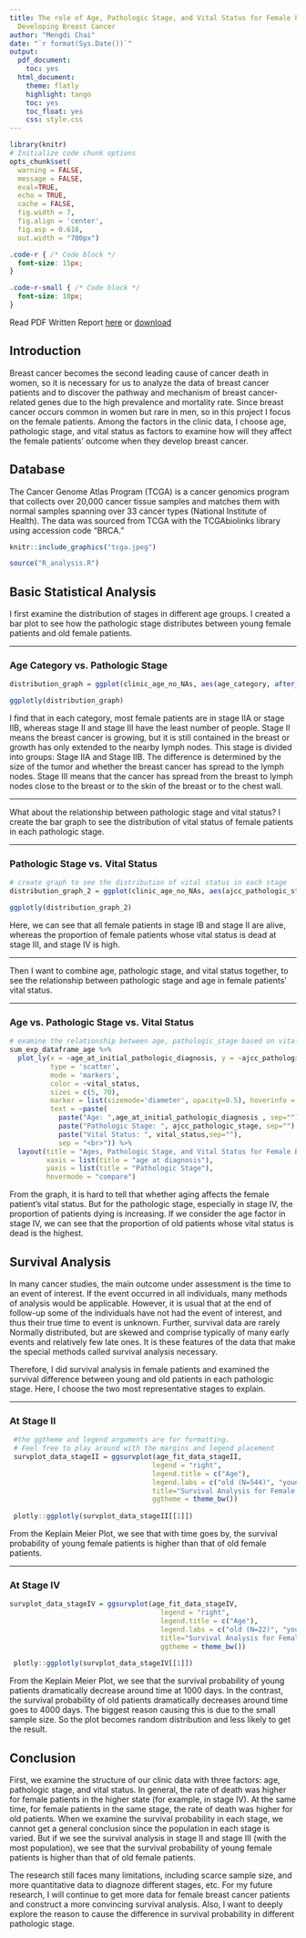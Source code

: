 ```yaml
---
title: The role of Age, Pathologic Stage, and Vital Status for Female Patients when
  Developing Breast Cancer
author: "Mengdi Chai"
date: "`r format(Sys.Date())`"
output:
  pdf_document:
    toc: yes
  html_document:
    theme: flatly
    highlight: tango
    toc: yes
    toc_float: yes
    css: style.css
---
```


```r
library(knitr)
# Initialize code chunk options
opts_chunk$set(
  warning = FALSE,
  message = FALSE,
  eval=TRUE,
  echo = TRUE,
  cache = FALSE,
  fig.width = 7, 
  fig.align = 'center',
  fig.asp = 0.618,
  out.width = "700px")
```

```css
.code-r { /* Code block */
  font-size: 15px;
}

.code-r-small { /* Code block */
  font-size: 10px;
}
```

<p> Read PDF Written Report [here](report/written_report.pdf) or [download](https://github.com/KimmDD/PM566-Final_Project/raw/main/report/written_report.pdf) </p>
<p></p>

## Introduction

<p> Breast cancer becomes the second leading cause of cancer death in women, so it is necessary for us to analyze the data of breast cancer patients and to discover the pathway and mechanism of breast cancer-related genes due to the high prevalence and mortality rate. Since breast cancer occurs common in women but rare in men, so in this project I focus on the female patients. Among the factors in the clinic data, I choose age, pathologic stage, and vital status as factors to examine how will they affect the female patients' outcome when they develop breast cancer.  </p>


## Database  

<p> The Cancer Genome Atlas Program (TCGA) is a cancer genomics program that collects
 over 20,000 cancer tissue samples and matches them with normal samples spanning over 33 cancer types (National Institute of Health). The data was sourced from TCGA with the TCGAbiolinks library using accession code “BRCA.” </p>
 
```r
knitr::include_graphics("tcga.jpeg")
```


```r
source("R_analysis.R")
```

## Basic Statistical Analysis 

<p> I first examine the distribution of stages in different age groups. I created a bar plot to see how the pathologic stage distributes between young female patients and old female patients. </p>

<hr>

### Age Category vs. Pathologic Stage 

```r
distribution_graph = ggplot(clinic_age_no_NAs, aes(age_category, after_stat(count))) + geom_bar(aes(fill =ajcc_pathologic_stage ), position = "dodge") + scale_fill_viridis_d() + labs(title="Distribution of pathologic stages in each age category", x = "age category", y= "count") + mynamestheme

ggplotly(distribution_graph)
```

<p> I find that in each category, most female patients are in stage IIA or stage IIB, whereas stage II and stage III have the least number of people. Stage II means the breast cancer is growing, but it is still contained in the breast or growth has only extended to the nearby lymph nodes. This stage is divided into groups: Stage IIA and Stage IIB. The difference is determined by the size of the tumor and whether the breast cancer has spread to the lymph nodes. Stage III means that the cancer has spread from the breast to lymph nodes close to the breast or to the skin of the breast or to the chest wall. </p> 

<hr>

<p> What about the relationship between pathologic stage and vital status? I create the bar graph to see the distribution of vital status of female patients in each pathologic stage. </p> 

<hr>

### Pathologic Stage vs. Vital Status

```r
# create graph to see the distribution of vital status in each stage
distribution_graph_2 = ggplot(clinic_age_no_NAs, aes(ajcc_pathologic_stage, after_stat(count), fill = vital_status)) + geom_bar(position="fill", stat="count") + theme(axis.text.x = element_text(angle = 90, vjust = 0.5,hjust = 0.5)) + labs(title="Distribution of vital status in each pathologic stage", x = "pathologic stage", y= "percentage") + mynamestheme

ggplotly(distribution_graph_2)
```

<p> Here, we can see that all female patients in stage IB and stage II are alive, whereas the proportion of female patients whose vital status is dead at stage III, and stage IV is high. </p> 

<hr>

<p> Then I want to combine age, pathologic stage, and vital status together, to see the relationship between pathologic stage and age in female patients' vital status. </p>  
<hr>

### Age vs. Pathologic Stage vs. Vital Status

```r
# examine the relationship between age, pathologic_stage based on vital_status
sum_exp_dataframe_age %>%
  plot_ly(x = ~age_at_initial_pathologic_diagnosis, y = ~ajcc_pathologic_stage, 
          type = 'scatter',
          mode = 'markers',
          color = ~vital_status,
          sizes = c(5, 70),
          marker = list(sizemode='diameter', opacity=0.5), hoverinfo = 'text',
          text = ~paste( 
            paste("Age: ",age_at_initial_pathologic_diagnosis , sep="") ,
            paste("Pathologic Stage: ", ajcc_pathologic_stage, sep=""),
            paste("Vital Status: ", vital_status,sep=""),
            sep = "<br>")) %>%
  layout(title = "Ages, Pathologic Stage, and Vital Status for Female Breast Cancer Patients",
         xaxis = list(title = "age at diagnosis"), 
         yaxis = list(title = "Pathologic Stage"),
         hovermode = "compare")
```
<p> From the graph, it is hard to tell that whether aging affects the female patient's vital status. But for the pathologic stage, especially in stage IV, the proportion of patients dying is increasing. If we consider the age factor in stage IV, we can see that the proportion of old patients whose vital status is dead is the highest. </p>
  

## Survival Analysis 

<p> In many cancer studies, the main outcome under assessment is the time to an event of interest. If the event occurred in all individuals, many methods of analysis would be applicable. However, it is usual that at the end of follow-up some of the individuals have not had the event of interest, and thus their true time to event is unknown. Further, survival data are rarely Normally distributed, but are skewed and comprise typically of many early events and relatively few late ones. It is these features of the data that make the special methods called survival analysis necessary. </p>

<p> Therefore, I did survival analysis in female patients and examined the survival difference between young and old patients in each pathologic stage. Here, I choose the two most representative stages to explain. </p>

<hr>


### At Stage II 

```r
 #the ggtheme and legend arguments are for formatting. 
 # Feel free to play around with the margins and legend placement
 survplot_data_stageII = ggsurvplot(age_fit_data_stageII, 
                                   legend = "right",
                                   legend.title = c("Age"),
                                   legend.labs = c("old (N=544)", "young (N=758)"),
                                   title="Survival Analysis for Female Patients at Stage II (N=1302)",
                                   ggtheme = theme_bw()) 
 
 plotly::ggplotly(survplot_data_stageII[[1]])
```

<p> From the Keplain Meier Plot, we see that with time goes by, the survival probability of young female patients is higher than that of old female patients.</p> 

<hr>

### At Stage IV

```r
survplot_data_stageIV = ggsurvplot(age_fit_data_stageIV, 
                                     legend = "right",
                                     legend.title = c("Age"),
                                     legend.labs = c("old (N=22)", "young (N=18)"),
                                     title="Survival Analysis for Female Patients at Stage IV (N=40)",
                                     ggtheme = theme_bw()) 
 
 plotly::ggplotly(survplot_data_stageIV[[1]])
```

<p> From the Keplain Meier Plot, we see that the survival probability of young patients dramatically decrease around time at 1000 days. In the contrast, the survival probability of old patients dramatically decreases around time goes to 4000 days. The biggest reason causing this is due to the small sample size. So the plot becomes random distribution and less likely to get the result. </p> 

## Conclusion

<p> First, we examine the structure of our clinic data with three factors: age, pathologic stage, and vital status. In general, the rate of death was higher for female patients in the higher state (for example, in stage IV). At the same time, for female patients in the same stage, the rate of death was higher for old patients. When we examine the survival probability in each stage, we cannot get a general conclusion since the population in each stage is varied. But if we see the survival analysis in stage II and stage III (with the most population), we see that the survival probability of young female patients is higher than that of old female patients. </p>

<p> The research still faces many limitations, including scarce sample size, and more quantitative data to diagnoze different stages, etc. For my future research, I will continue to get more data for female breast cancer patients and construct a more convincing survival analysis. Also, I want to deeply explore the reason to cause the difference in survival probability in different pathologic stage. </p> 

